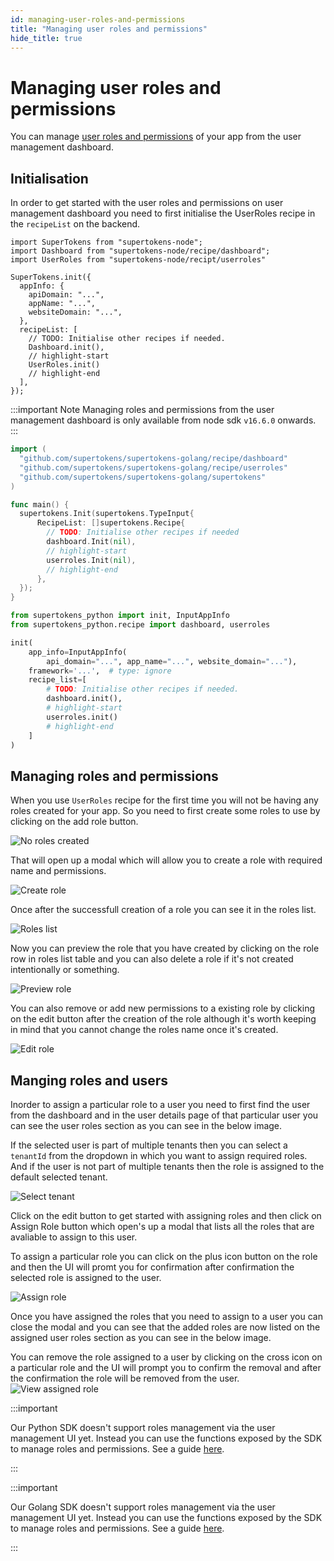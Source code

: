 ```yaml
---
id: managing-user-roles-and-permissions
title: "Managing user roles and permissions"
hide_title: true
---
```



<!-- COPY SECTION -->
<!-- ./userdashboard/managing-user-roles-and-permissions.mdx -->
<!-- 1 -->


# Managing user roles and permissions

You can manage <a href="/docs/userroles/introduction" target="_blank">user roles and permissions</a> of your app from the user management dashboard.

## Initialisation

In order to get started with the user roles and permissions on user management dashboard you need to first initialise the UserRoles recipe in the `recipeList` on the backend.

<BackendSDKTabs>
<TabItem value="nodejs">

```tsx
import SuperTokens from "supertokens-node";
import Dashboard from "supertokens-node/recipe/dashboard";
import UserRoles from "supertokens-node/recipt/userroles"

SuperTokens.init({
  appInfo: {
    apiDomain: "...",
    appName: "...",
    websiteDomain: "...",
  },
  recipeList: [
    // TODO: Initialise other recipes if needed.
    Dashboard.init(),
    // highlight-start
    UserRoles.init()
    // highlight-end
  ],
});
```
:::important Note
Managing roles and permissions from the user management dashboard is only available from node sdk `v16.6.0` onwards.
:::
</TabItem>
<TabItem value="go">

```go
import (
  "github.com/supertokens/supertokens-golang/recipe/dashboard"
  "github.com/supertokens/supertokens-golang/recipe/userroles"
  "github.com/supertokens/supertokens-golang/supertokens"
)

func main() {
  supertokens.Init(supertokens.TypeInput{
      RecipeList: []supertokens.Recipe{
        // TODO: Initialise other recipes if needed
        dashboard.Init(nil),
        // highlight-start
        userroles.Init(nil),
        // highlight-end
      },
  });
}
```

</TabItem>
<TabItem value="python">


```python
from supertokens_python import init, InputAppInfo
from supertokens_python.recipe import dashboard, userroles

init(
    app_info=InputAppInfo(
        api_domain="...", app_name="...", website_domain="..."),
    framework='...',  # type: ignore
    recipe_list=[
        # TODO: Initialise other recipes if needed.
        dashboard.init(),
        # highlight-start
        userroles.init()
        # highlight-end
    ]
)
```
</TabItem>
</BackendSDKTabs>

<BackendSDKTabs>

<TabItem value="nodejs">

## Managing roles and permissions

When you use `UserRoles` recipe for the first time you will not be having any roles created for your app. So you need to first create some roles to use by clicking on the add role button.

<img src="/img/dashboard/no-roles-created.png" alt="No roles created"/>

That will open up a modal which will allow you to create a role with required name and permissions.

<img src="/img/dashboard/create-role.png" alt="Create role"/>

Once after the successfull creation of a role you can see it in the roles list.

<img src="/img/dashboard/roles-list.png" alt="Roles list"/>

Now you can preview the role that you have created by clicking on the role row in roles list table and you can also delete a role if it's not created intentionally or something.

<img src="/img/dashboard/preview-role.png" alt="Preview role"/>

You can also remove or add new permissions to a existing role by clicking on the edit button after the creation of the role although it's worth keeping in mind that you cannot change the roles name once it's created.

<img src="/img/dashboard/edit-role.png" alt="Edit role"/>

## Manging roles and users

Inorder to assign a particular role to a user you need to first find the user from the dashboard and in the user details page of that particular user you can see the user roles section as you can see in the below image.

If the selected user is part of multiple tenants then you can select a `tenantId` from the dropdown in which you want to assign required roles. And if the user is not part of multiple tenants then the role is assigned to the default selected tenant.

<img src="/img/dashboard/select-tenant.png" alt="Select tenant"/>

Click on the edit button to get started with assigning roles and then click on Assign Role button which open's up a modal that lists all the roles that are avaliable to assign to this user.

To assign a particular role you can click on the plus icon button on the role and then the UI will promt you for confirmation after confirmation the selected role is assigned to the user.


<img src="/img/dashboard/assign-role.png" alt="Assign role"/>

Once you have assigned the roles that you need to assign to a user you can close the modal and you can see that the added roles are now listed on the assigned user roles section as you can see in the below image.

You can remove the role assigned to a user by clicking on the cross icon on a particular role and the UI will prompt you to confirm the removal and after the confirmation the role will be removed from the user.
<img src="/img/dashboard/view-assigned-roles.png" alt="View assigned role"/>
</TabItem>

<TabItem value="python">

:::important

Our Python SDK doesn't support roles management via the user management UI yet. Instead you can use the functions exposed by the SDK to manage roles and permissions. See a guide  [here](/docs/userroles/introduction).

:::

</TabItem>

<TabItem value="go">

:::important

Our Golang SDK doesn't support roles management via the user management UI yet. Instead you can use the functions exposed by the SDK to manage roles and permissions. See a guide  [here](/docs/userroles/introduction).

:::

</TabItem>

</BackendSDKTabs>


<!-- END COPY SECTION -->

